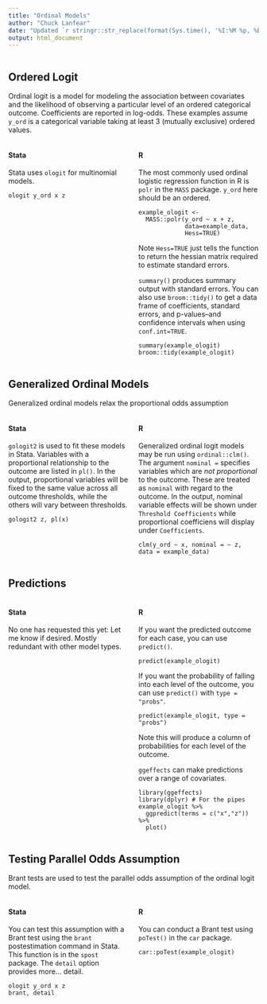 ```yaml
---
title: "Ordinal Models"
author: "Chuck Lanfear"
date: "Updated `r stringr::str_replace(format(Sys.time(), '%I:%M %p, %B %d, %Y'), '^0','')`"
output: html_document
---
```


<style>
.column-left{
  float: left;
  width: 48%;
  text-align: left;
}
.column-right{
  float: right;
  width: 48%;
  text-align: left;
}
.column-center{
  float: right;
  width: 100%;
  text-align: left;
}
</style>

<div class="column-center">
## Ordered Logit

Ordinal logit is a model for modeling the association between covariates and the likelihood of observing a particular level of an ordered categorical outcome. Coefficients are reported in log-odds. These examples assume `y_ord` is a categorical variable taking at least 3 (mutually exclusive) ordered values.

</div>

<div class="column-left">
#### Stata

Stata uses `ologit` for multinomial models.

```
ologit y_ord x z
```

</div>

<div class="column-right">
#### R

The most commonly used ordinal logistic regression function in R is `polr` in the `MASS` package. `y_ord` here should be an ordered.

```
example_ologit <- 
  MASS::polr(y_ord ~ x + z,
             data=example_data,
             Hess=TRUE)
```
Note `Hess=TRUE` just tells the function to return the hessian matrix required to estimate standard errors.

`summary()` produces summary output with standard errors. You can also use `broom::tidy()` to get a data frame of coefficients, standard errors, and p-values--and confidence intervals when using `conf.int=TRUE`.
```
summary(example_ologit)
broom::tidy(example_ologit)
```
</div>

<div class="column-center">
## Generalized Ordinal Models

Generalized ordinal models relax the proportional odds assumption
</div>
<div class="column-left">
#### Stata

`gologit2` is used to fit these models in Stata. Variables with a proportional relationship to the outcome are listed in `pl()`. In the output, proportional variables will be fixed to the same value across all outcome thresholds, while the others will vary between thresholds.

```
gologit2 z, pl(x)
```
</div>

<div class="column-right">
#### R

Generalized ordinal logit models may be run using `ordinal::clm()`. The argument `nominal =` specifies variables which are *not proportional* to the outcome. These are treated as `nominal` with regard to the outcome. In the output, nominal variable effects will be shown under `Threshold Coefficients` while proportional coefficiens will display under `Coefficients`.

```
clm(y_ord ~ x, nominal = ~ z, data = example_data)
```
</div>

<div class="column-center">
## Predictions

</div>

<div class="column-left">
#### Stata

No one has requested this yet: Let me know if desired. Mostly redundant with other model types.

</div>

<div class="column-right">
#### R

If you want the predicted outcome for each case, you can use `predict()`.

```
predict(example_ologit)
```

If you want the probability of falling into each level of the outcome, you can use `predict()` with `type = "probs"`.

```
predict(example_ologit, type = "probs")
```
Note this will produce a column of probabilities for each level of the outcome.

`ggeffects` can make predictions over a range of covariates.
```
library(ggeffects)
library(dplyr) # For the pipes
example_ologit %>%
  ggpredict(terms = c("x","z")) %>%
  plot()
```
</div>

<div class="column-center">
## Testing Parallel Odds Assumption

Brant tests are used to test the parallel odds assumption of the ordinal logit model.

</div>

<div class="column-left">
#### Stata

You can test this assumption with a Brant test using the `brant` postestimation command in Stata. This function is in the `spost` package. The `detail` option provides more... detail.

```
ologit y_ord x z
brant, detail
```
</div>

<div class="column-right">
#### R

You can conduct a Brant test using `poTest()` in the `car` package.

```
car::poTest(example_ologit)
```
</div>


